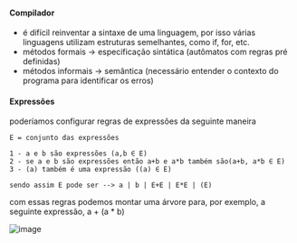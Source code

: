 






#### Compilador

-   é difícil reinventar a sintaxe de uma linguagem, por isso várias
    linguagens utilizam estruturas semelhantes, como if, for, etc.
-   métodos formais → especificação sintática (autômatos com regras pré
    definidas)
-   métodos informais → semântica (necessário entender o contexto do
    programa para identificar os erros)

#### Expressões

poderíamos configurar regras de expressões da seguinte maneira

``` {code-block-mode="0" spellcheck="false"}
E = conjunto das expressões

1 - a e b são expressões (a,b ∈ E)
2 - se a e b são expressões então a+b e a*b também são(a+b, a*b ∈ E)
3 - (a) também é uma expressão ((a) ∈ E)

sendo assim E pode ser --> a | b | E+E | E*E | (E)
```

com essas regras podemos montar uma árvore para, por exemplo, a seguinte
expressão, a + (a \* b)

![image](/image/image_321.png)


